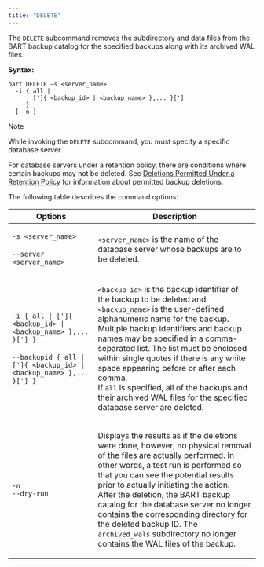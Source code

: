 ```yaml
---
title: "DELETE"
---
```


<div id="delete" class="registered_link"></div>

The `DELETE` subcommand removes the subdirectory and data files from the BART backup catalog for the specified backups along with its archived WAL files.

**Syntax:**

```text
bart DELETE –s <server_name>
  -i { all |
       [']{ <backup_id> | <backup_name> },... }[']
     }
  [ -n ]
```

<div class="note">

<div class="title">

Note

</div>

While invoking the `DELETE` subcommand, you must specify a specific database server.

</div>

For database servers under a retention policy, there are conditions where certain backups may not be deleted. See [Deletions Permitted Under a Retention Policy](../../03_using_bart/02_managing_backups_using_a_retention_policy/#deletions_permitted_under_retention_policy) for information about permitted backup deletions.

The following table describes the command options:

<table><thead><tr class="header"><th>Options</th><th>Description</th></tr></thead><tbody><tr class="odd"><td><p><code>-s &lt;server_name&gt;</code><br />
<br />
<code>--server &lt;server_name&gt;</code></p></td><td><code>&lt;server_name&gt;</code> is the name of the database server whose backups are to be deleted.</td></tr><tr class="even"><td><p><code>-i &#123; all | [']&#123; &lt;backup_id&gt; | &lt;backup_name&gt; &#125;,... &#125;['] &#125;</code><br />
<br />
<code>--backupid &#123; all | [']&#123; &lt;backup_id&gt; | &lt;backup_name&gt; &#125;,... &#125;['] &#125;</code></p></td><td><p><code>&lt;backup_id&gt;</code> is the backup identifier of the backup to be deleted and <code>&lt;backup_name&gt;</code> is the user-defined alphanumeric name for the backup.<br />
Multiple backup identifiers and backup names may be specified in a comma-separated list. The list must be enclosed within single quotes if there is any white space appearing before or after each comma.<br />
If <code>all</code> is specified, all of the backups and their archived WAL files for the specified database server are deleted.</p></td></tr><tr class="odd"><td><p><code>-n</code><br />
<code>--dry-run</code></p></td><td><p>Displays the results as if the deletions were done, however, no physical removal of the files are actually performed. In other words, a test run is performed so that you can see the potential results prior to actually initiating the action.<br />
After the deletion, the BART backup catalog for the database server no longer contains the corresponding directory for the deleted backup ID. The <code>archived_wals</code> subdirectory no longer contains the WAL files of the backup.</p></td></tr></tbody></table>

